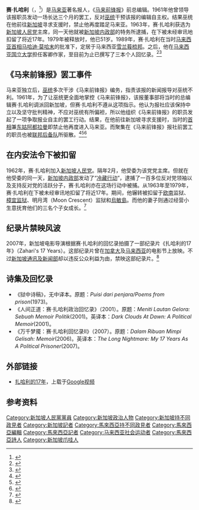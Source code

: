 '''赛·扎哈利'''（{{lang-ms|'''Said Zahari'''}}，{{bd|1928年|5月18日|2016年|4月12日}}<ref name="die">{{cite news | title=新国内安法下被扣十七年 前资深报人赛扎哈里去世 | publisher=当今大马 | date=2016年4月12日 | url=https://www.malaysiakini.com/news/337505#ixzz45bHXxGNh | accessdate=2016年4月12日 | archive-date=2018年6月17日 | archive-url=https://web.archive.org/web/20180617194524/https://www.malaysiakini.com/news/337505#ixzz45bHXxGNh | dead-url=no }}</ref>）是[[马来亚|马来亚]]著名报人，《[[马来前锋报|马来前锋报]]》前总编辑。1961年他曾领导该报职员发动一场长达三个月的罢工，反对[[馬來西亞全國巫人統一機構|巫统]]干预该报的编辑自主权。结果巫统在他前往[[新加坡|新加坡]]寻求支援时，禁止他再度踏足马来亚。1963年，赛·扎哈利获选为[[新加坡人民党|新加坡人民党]]主席，同一天他就被[[新加坡内政部|新加坡内政部]]的特务所逮捕，在{{link-en|新加坡内部安全法|Internal Security Act (Singapore)|内安法令}}下被未经审讯地扣留了将近17年。1979年被释放时，他已51岁。1989年，赛·扎哈利在当时[[马来西亚首相|马来西亚首相]][[马哈迪·莫哈末|马哈迪·莫哈末]]的批准下，定居于马来西亚[[雪兰莪|雪兰莪]][[梳邦|梳邦]]。之后，他在[[马来西亚国立大学|马来西亚国立大学]]担任客卿作家，至目前为止已撰写了三本个人回忆录。<ref>{{cite web|url=http://www.malaysiakini.com/news/45512|author=黄永安|title=赛扎哈里第二回忆录近期面市，指李光耀为“英美帝国爪牙”|publisher=当今大马|date=2006-01-09|access-date=2011-08-02|archive-date=2018-06-17|archive-url=https://web.archive.org/web/20180617220112/https://www.malaysiakini.com/news/45512|dead-url=no}}</ref><ref>{{cite web|url=http://www.malaysiakini.com/news/45512|author=Hishamuddin Rais|title=Said Zahari dan 'Utusan' di dalam parit|publisher=Malaysiakini|date=2001-12-16|language=ms|access-date=2011-08-02|archive-date=2018-06-17|archive-url=https://web.archive.org/web/20180617220112/https://www.malaysiakini.com/news/45512|dead-url=no}}</ref>

==《马来前锋报》罢工事件==
马来亚独立后，[[馬來西亞全國巫人統一機構|巫统]]多次干涉《马来前锋报》编务，指责该报的新闻报导对巫统不利。1961年，为了让巫统更全面地掌控《马来前锋报》，该报董事部将当时的总编辑赛·扎哈利调派回新加坡，但赛·扎哈利不遵从这项指示。他认为报社应该保持中立以及坚守批判精神，不应对巫统有所偏袒，所以他组织《马来前锋报》的职员发起了一项争取报业自主的罢工行动。结果，在他前往新加坡寻求支援时，当时的[[马来西亚首相|首相]]兼{{link-ms|马来西亚国防部长|Menteri Dalam Negeri Malaysia|国防部长}}[[東姑阿都拉曼|东姑阿都拉曼]]即禁止他再度进入马来亚。而聚集在《马来前锋报》报社前罢工的职员也被[[联邦后备队|联邦后备队]]所驱散。<ref>{{cite web|url=http://www.thenutgraph.com/strike-for-press-freedom|author=Zedeck Siew|title=A strike for press freedom|publisher=The Nut Graph|date=2008-11-18|language=en|access-date=2011-08-02|archive-date=2021-03-05|archive-url=https://web.archive.org/web/20210305021540/https://www.thenutgraph.com/strike-for-press-freedom/|dead-url=no}}</ref><ref>{{cite web|url=http://www.merdekareview.com/news.php?n=7924|author=李亚遨|title=两个时代的《前锋报》|publisher=独立新闻在线|date=2008-10-20|access-date=2011-08-02|archive-date=2013-12-19|archive-url=https://web.archive.org/web/20131219063007/http://www.merdekareview.com/news.php?n=7924|dead-url=yes}}</ref><ref>{{cite web|url=http://malaysia-today.net/mtcolumns/guest-columnists/40654-utusan-memalukan-visi-said-zahari|author=Izwan M|title=Utusan memalukan visi Said Zahari|publisher=Malaysia Today|date=2011-05-25|language=ms|deadurl=yes|archiveurl=https://web.archive.org/web/20110527043428/http://www.malaysia-today.net/mtcolumns/guest-columnists/40654-utusan-memalukan-visi-said-zahari|archivedate=2011-05-27|access-date=2011-08-02}}</ref>

==在内安法令下被扣留==
1962年，赛·扎哈利加入[[新加坡人民党|新加坡人民党]]。隔年2月，他受委为该党党主席。但就在他受委的同一天，[[新加坡内政部|新加坡内政部]]发动了“[[冷藏行动|冷藏行动]]”，逮捕了一百多位反对党领袖以及支持反对党的活跃分子，赛·扎哈利亦在这场行动中被捕。从1963年至1979年，赛·扎哈利在{{link-en|新加坡内部安全法|Internal Security Act (Singapore)|内安法令}}下被未经审讯地扣留了将近17年。期间，他辗转被扣留于[[欧南|欧南]]监狱、[[樟宜监狱|樟宜监狱]]、明月湾（Moon Crescent）监狱和[[烏敏島|烏敏島]]。而他的妻子则通过经营小生意抚育他们的三名个子女成长。<ref>{{cite web|url=|author=Said Zahari|title=Meniti Lautan Gelora: Sebuah Memoir Politik|publisher=Universiti Kebangsaan Malaysia|date=2001|language=ms}}</ref>

==纪录片禁映风波==
2007年，新加坡电影导演{{link-en|施忠明|Martyn See}}根据赛·扎哈利的回忆录拍摄了一部纪录片《扎哈利的17年》（Zahari's 17 Years）。这部纪录片曾在[[加拿大|加拿大]]及[[马来西亚|马来西亚]]的电影节上放映。不过[[新加坡通讯及新闻部|新加坡通讯及新闻部]]却以违反公众利益为由，禁映这部纪录片。<ref>{{cite web|url=http://malaysiakini.com/news/65770|author=|title=禁映前报人赛扎哈里生平电影，新政府：试图洗脱共产党罪名”|publisher=当今大马|date=2007-04-11|access-date=2011-08-02|archive-url=https://web.archive.org/web/20131219030645/http://www.malaysiakini.com/news/65770|archive-date=2013-12-19|dead-url=yes}}</ref>

==诗集及回忆录==
*《狱中诗稿》，无中译本。原题：''Puisi dari penjara/Poems from prison''(1973)。
*《人间正道：赛·扎哈利政治回忆录》（2001）。原题：''Meniti Lautan Gelora: Sebuah Memoir Politik''(2001)。英译本：''Dark Clouds At Dawn: A Political Memoir''(2001)。
*《万千梦魇：赛·扎哈利回忆录II》（2007）。原题：''Dalam Ribuan Mimpi Gelisah: Memoir''(2006)。英译本：''The Long Nightmare: My 17 Years As A Political Prisoner''(2007)。

==外部链接==
*[https://web.archive.org/web/20110529170600/http://video.google.com/videoplay?docid=2022589417781119779 扎哈利的17年]，上载于[[Google视频|Google视频]]

==参考资料==
{{Portal box|马来西亚}}
{{reflist}}

{{DEFAULTSORT: Zahari, Said}}
[[Category:新加坡人民黨黨員|Category:新加坡人民黨黨員]]
[[Category:新加坡政治人物|Category:新加坡政治人物]]
[[Category:新加坡持不同政見者|Category:新加坡持不同政見者]]
[[Category:新加坡記者|Category:新加坡記者]]
[[Category:馬來西亞持不同政見者|Category:馬來西亞持不同政見者]]
[[Category:馬來西亞編輯|Category:馬來西亞編輯]]
[[Category:馬來西亞記者|Category:馬來西亞記者]]
[[Category:马来西亚社会运动者|Category:马来西亚社会运动者]]
[[Category:馬來西亞詩人|Category:馬來西亞詩人]]
[[Category:新加坡爪哇人|Category:新加坡爪哇人]]